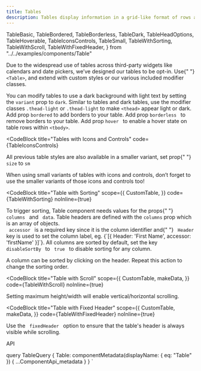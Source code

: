 ```yaml
---
title: Tables
description: Tables display information in a grid-like format of rows and columns. They organize information in a way that’s easy to scan, so that users can look for patterns and insights.
---
```


  TableBasic,
  TableBordered,
  TableBorderless,
  TableDark,
  TableHeadOptions,
  TableHoverable,
  TableIconsControls,
  TableSmall,
  TableWithSorting,
  TableWithScroll,
  TableWithFixedHeader,
} from "../../examples/components/Table"

<Overview>
  Due to the widespread use of tables across third-party widgets like calendars
  and date pickers, we’ve designed our tables to be opt-in. Use{" "}
  <code>&lt;Table&gt;</code>, and extend with custom styles or our various
  included modifier classes.
</Overview>

<CodeBlock title="Basic Table" code={TableBasic}></CodeBlock>

<CodeBlock title="Dark Table" code={TableDark}>
  You can modify tables to use a dark background with light text by setting the
  <code>variant</code> prop to <code>dark</code>.
</CodeBlock>

<CodeBlock title="Table Head Options" code={TableHeadOptions}>
  Similar to tables and dark tables, use the modifier classes
  <code>.thead-light</code> or <code>.thead-light</code> to make
  <code>&lt;thead&gt;</code> appear light or dark.
</CodeBlock>

<CodeBlock title="Bordered Table" code={TableBordered}>
  Add prop <code>bordered</code> to add borders to your table.
</CodeBlock>

<CodeBlock title="Borderless Table" code={TableBorderless}>
  Add prop <code>borderless </code> to remove borders to your table.
</CodeBlock>

<CodeBlock title="Hoverable Rows" code={TableHoverable}>
  Add prop <code>hover </code> to enable a hover state on table rows within
  <code>&lt;tbody&gt;</code>.
</CodeBlock>

<CodeBlock
  title="Tables with Icons and Controls"
  code={TableIconsControls}
></CodeBlock>

<CodeBlock title="Small Variants" code={TableSmall}>
  <p>
    All previous table styles are also available in a smaller variant, set prop{" "}
    <code>size</code> to <code>sm</code>
  </p>
  <p>
    When using small variants of tables with icons and controls, don’t forget to
    use the smaller variants of those icons and controls too!
  </p>
</CodeBlock>

<CodeBlock
  title="Table with Sorting"
  scope={{
    CustomTable,
  }}
  code={TableWithSorting}
  noInline={true}
>
  <p>
    To trigger sorting, Table component needs values for the props{" "}
    <code> columns </code> and
    <code> data</code>. Table headers are defined with the <code>columns</code> prop
    which is an array of objects.
    <br />
    <code> accessor </code> is a required key since it is the column identifier and{" "}
    <code> Header </code> key is used to set the column label, eg.
    {`[{ Header: 'First Name', accessor: 'firstName' }]`}. All columns are
    sorted by default, set the key
    <code> disableSortBy </code> to <code> true </code> to disable sorting for any
    column.
  </p>
  <p>
    A column can be sorted by clicking on the header. Repeat this action to
    change the sorting order.
  </p>
</CodeBlock>

<CodeBlock
  title="Table with Scroll"
  scope={{
    CustomTable,
    makeData,
  }}
  code={TableWithScroll}
  noInline={true}
>
  Setting maximum height/width will enable vertical/horizontal scrolling.
</CodeBlock>

<CodeBlock
  title="Table with Fixed Header"
  scope={{
    CustomTable,
    makeData,
  }}
  code={TableWithFixedHeader}
  noInline={true}
>
  Use the <code> fixedHeader </code> option to ensure that the table's header is
  always visible while scrolling.
</CodeBlock>

<LinkedHeading h="2" className="h1" id="table-api">
  API
</LinkedHeading>
<ComponentApi metadata={props.data.Table} />

  query TableQuery {
    Table: componentMetadata(displayName: { eq: "Table" }) {
      ...ComponentApi_metadata
    }
  }
`
